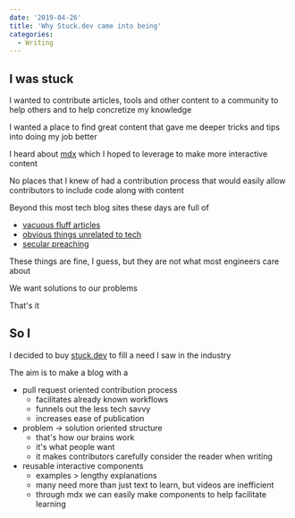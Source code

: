 ```yaml
---
date: '2019-04-26'
title: 'Why Stuck.dev came into being'
categories:
  - Writing
---
```


## I was stuck

I wanted to contribute articles, tools and other content to a community to help others and to help concretize my knowledge

I wanted a place to find great content that gave me deeper tricks and tips into doing my job better

I heard about [mdx](https://mdxjs.com/) which I hoped to leverage to make more interactive content

No places that I knew of had a contribution process that would easily allow contributors to include code along with content

Beyond this most tech blog sites these days are full of

- [vacuous fluff articles](https://dev.to/amandathedevnyc/first-rejection-3hda)
- [obvious things unrelated to tech](https://dev.to/tailomateus/prioritize-the-important-things-42h7)
- [secular preaching](https://www.engadget.com/2019/03/16/women-in-tech/)

These things are fine, I guess, but they are not what most engineers care about

We want solutions to our problems

That's it

## So I

I decided to buy [stuck.dev](www.stuck.dev) to fill a need I saw in the industry

The aim is to make a blog with a

- pull request oriented contribution process
  - facilitates already known workflows
  - funnels out the less tech savvy
  - increases ease of publication
- problem -> solution oriented structure
  - that's how our brains work
  - it's what people want
  - it makes contributors carefully consider the reader when writing
- reusable interactive components
  - examples > lengthy explanations
  - many need more than just text to learn, but videos are inefficient
  - through mdx we can easily make components to help facilitate learning
